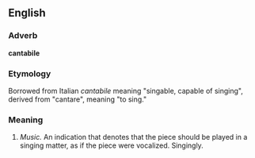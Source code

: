 ==English==

===Adverb===
'''cantabile'''

===Etymology===

Borrowed from Italian ''cantabile'' meaning "singable, capable of singing", derived from "cantare", meaning "to sing."

===Meaning===

#''Music.'' An indication that denotes that the piece should be played in a singing matter, as if the piece were vocalized.  Singingly.